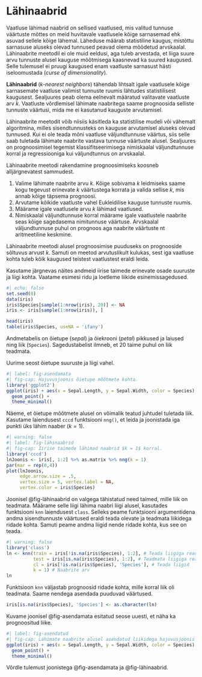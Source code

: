 # Lähinaabrid {#sec-lähinaabrid}

<!--
[[k-nearest neighbors (k-NN)]]
-->

Vaatluse lähimad naabrid on sellised vaatlused, mis valitud tunnuse väärtuste mõttes on meid huvitavale vaatlusele kõige sarnasemad ehk asuvad sellele kõige lähemal. Läheduse määrab statistiline kaugus, mistõttu sarnasuse aluseks olevad tunnused peavad olema mõõdetud arvskaalal. Lähinaabrite meetodil ei ole muid eeldusi, aga tuleb arvestada, et liiga suure arvu tunnuste alusel kauguse mõõtmisega kaasnevad ka suured kaugused. Selle tulemusel ei pruugi kaugused enam vaatluste sarnasust hästi iseloomustada (*curse of dimensionality*). 

::: {.callout-important}
**Lähinaabrid** (*k-nearest neighbors*) tähendab lihtsalt igale vaatlusele kõige sarnasemate vaatluse valimist tunnuste ruumis lähtudes statistilisest kaugusest. Sealjuures peab olema eelnevalt määratud valitavate vaatluste arv $k$. Vaatluste võrdlemisel lähimate naabritega saame prognoosida selliste tunnuste väärtusi, mida me ei kasutanud kauguste arvutamisel.
:::

Lähinaabrite meetodit võib niisiis käsitleda ka statistilise mudeli või vähemalt algoritmina, milles sisendtunnusteks on kauguse arvutamisel aluseks olevad tunnused. Kui ei ole teada mõni vaatluse väljundtunnuse väärtus, siis selle saab tuletada lähimate naabrite vastava tunnuse väärtuste alusel. Sealjuures on prognoosimisel tegemist klassifitseerimisega nimiskaalal väljundtunnuse korral ja regressiooniga kui väljundtunnus on arvskaalal.

Lähinaabrite meetodi rakendamine prognoosimiseks koosneb alljärgnevatest sammudest.

1. Valime lähimate naabrite arvu $k$. Kõige sobivama $k$ leidmiseks saame kogu tegevust erinevate $k$ väärtustega korrata ja valida sellise $k$, mis annab kõige täpsema prognoosi.
2. Arvutame kõikide vaatluste vahel Eukleidilise kauguse tunnuste ruumis.
3. Määrame igale vaatlusele arvu $k$ lähimad vaatlused.
4. Nimiskaalal väljundtunnuse korral määrame igale vaatlustele naabrite seas kõige sagedasema nimitunnuse väärtuse. Arvskaalal väljundtunnuse puhul on prognoos aga naabrite väärtuste nt aritmeetiline keskmine.

Lähinaabrite meetodi alusel prognoosimise puuduseks on prognooside sõltuvus arvust $k$. Samuti on meetod arvutuslikult kulukas, sest iga vaatluse kohta tuleb kõik kaugused teistest vaatlustest eraldi leida.

Kasutame järgnevas näites andmeid iirise taimede erinevate osade suuruste ja liigi kohta. Vaatame esimesi ridu ja loetleme liikide esinemissagedused.

```r
#| echo: false
set.seed(0)
data(iris)
iris$Species[sample(1:nrow(iris), 20)] <- NA
iris <- iris[sample(1:nrow(iris)), ]
```

```r
head(iris)
table(iris$Species, useNA = 'ifany')
```

Andmetabelis on õietupe (*sepal*) ja õiekrooni (*petal*) pikkused ja laiused ning liik (`Species`). Sagedustabelist ilmneb, et 20 taime puhul on liik teadmata. 

Uurime seost õietupe suuruste ja liigi vahel.

```r
#| label: fig-asendamata
#| fig-cap: Hajuvusjoonis õietupe mõõtmete kohta.
library('ggplot2')
ggplot(iris) + aes(x = Sepal.Length, y = Sepal.Width, color = Species) + 
  geom_point() +
  theme_minimal()
```

Näeme, et õietupe mõõtmete alusel on võimalik teatud juhtudel tuletada liik. Kasutame laiendusest `cccd` funktsiooni `nng()`, et leida ja joonistada iga punkti üks lähim naaber ($k = 1$). 

```r
#| warning: false
#| label: fig-lähinaabrid
#| fig-cap: Iirise taimede lähimad naabrid $k = 1$ korral.
library('cccd')
lnJoonis <- iris[, 1:2] %>% as.matrix %>% nng(k = 1)
par(mar = rep(0,4))
plot(lnJoonis, 
     edge.arrow.size = .5, 
     vertex.size = 5, vertex.label = NA, 
     vertex.color = iris$Species)
```

Joonisel @fig-lähinaabrid on valgega tähistatud need taimed, mille liik on teadmata. Määrame selle liigi lähima naabri liigi alusel, kasutades funktsiooni `knn` laiendusest `class`. Selleks peame funktsiooni argumentidena andma sisendtunnuste väärtused eraldi teada olevate ja teadmata liikidega ridade kohta. Samuti peame andma liigid nende ridade kohta, kus see on teada.

```r
#| warning: false
library('class')
ln <- knn(train = iris[!is.na(iris$Species), 1:2], # Teada liigiga read
          test = iris[is.na(iris$Species), 1:2], # Teadmata liigiga read
          cl = iris[!is.na(iris$Species), 'Species'], # Teada liigid
          k = 1) # Naabrite arv
ln
```

Funktsioon `knn` väljastab prognoosid ridade kohta, mille korral liik oli teadmata. Saame nendega asendada puuduvad väärtused.

```r
iris[is.na(iris$Species), 'Species'] <- as.character(ln)
```

Kuvame joonisel @fig-asendamata esitatud seose uuesti, et näha ka prognoositud liike.

```r
#| label: fig-asendatud
#| fig-cap: Lähimate naabrite alusel asendatud liikidega hajuvusjoonis õietupe mõõtmete kohta.
ggplot(iris) + aes(x = Sepal.Length, y = Sepal.Width, color = Species) + 
  geom_point() +
  theme_minimal()
```

Võrdle tulemust joonistega @fig-asendamata ja @fig-lähinaabrid.